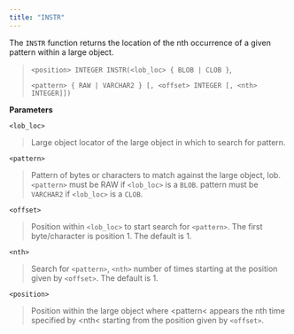 ```yaml
---
title: "INSTR"
---
```


The `INSTR` function returns the location of the nth occurrence of a given pattern within a large object.

> `<position> INTEGER INSTR(<lob_loc> { BLOB | CLOB }`,
> 
> `<pattern> { RAW | VARCHAR2 } [, <offset> INTEGER [, <nth> INTEGER]])`

**Parameters**

`<lob_loc>`

> Large object locator of the large object in which to search for pattern.

`<pattern>`

> Pattern of bytes or characters to match against the large object, lob. `<pattern>` must be RAW if `<lob_loc>` is a `BLOB`. pattern must be `VARCHAR2` if `<lob_loc>` is a `CLOB`.

`<offset>`

> Position within `<lob_loc>` to start search for `<pattern>`. The first byte/character is position 1. The default is 1.

`<nth>`

> Search for `<pattern>`, `<nth>` number of times starting at the position given by `<offset>`. The default is 1.

`<position>`

> Position within the large object where \<pattern\< appears the nth time specified by \<nth\< starting from the position given by `<offset>`.
